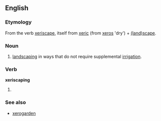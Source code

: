 ==English==

===Etymology===
From the verb [[xeriscape]], itself from [[xeric]] (from {{Gr.}} [[xeros]] 'dry') + [[landscape|(land)scape]].

===Noun===
{{en-noun}}

# [[landscaping]] in ways that do not require supplemental [[irrigation]].

===Verb===
'''xeriscaping'''

{{present participle of|[[xeriscape]]}}
# {{defn|English}}

=== See also ===
* [[xerogarden]]